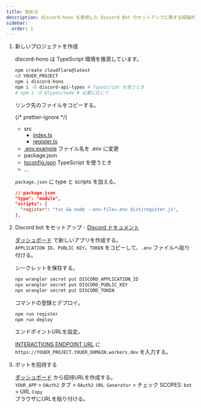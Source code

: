 ```yaml
---
title: 始める
description: discord-hono を使用した Discord Bot のセットアップに関する段階的なガイドです。プロジェクトの作成、環境のセットアップ、コマンドの登録、およびデプロイメントを含みます。
sidebar:
  order: 1
---
```



<Steps>

1. 新しいプロジェクトを作成

   discord-hono は TypeScript 環境を推奨しています。

   ```sh
   npm create cloudflare@latest
   cd YOUER_PROJECT
   npm i discord-hono
   npm i -D discord-api-types # TypeScript を使うとき
   # npm i -D @types/node # 必要に応じて
   ```

   リンク先のファイルをコピーする。

   {/* prettier-ignore */}
   <FileTree>
   - src
     - [index.ts](https://github.com/luisfun/discord-hono-examples/blob/main/workerd-hello-world/src/index.ts)
     - [register.ts](https://github.com/luisfun/discord-hono-examples/blob/main/workerd-hello-world/src/register.ts)
   - [.env.example](https://github.com/luisfun/discord-hono-examples/blob/main/workerd-hello-world/.env.example) ファイル名を .env に変更
   - package.json
   - [tsconfig.json](https://github.com/luisfun/discord-hono-examples/blob/main/workerd-hello-world/tsconfig.json) TypeScript を使うとき
   - ...
   </FileTree>

   `package.json` に type と scripts を加える。

   ```json
   // package.json
   "type": "module",
   "scripts": {
     "register": "tsc && node --env-file=.env dist/register.js",
   },
   ```

2. Discord bot をセットアップ - [Discord ドキュメント](https://discord.com/developers/docs/tutorials/hosting-on-cloudflare-workers#creating-an-app-on-discord)

   [ダッシュボード](https://discord.com/developers/applications) で新しいアプリを作成する。  
   `APPLICATION ID`、`PUBLIC KEY`、`TOKEN` をコピーして、`.env` ファイルへ貼り付ける。

   シークレットを保存する。

   ```sh
   npx wrangler secret put DISCORD_APPLICATION_ID
   npx wrangler secret put DISCORD_PUBLIC_KEY
   npx wrangler secret put DISCORD_TOKEN
   ```

   コマンドの登録とデプロイ。

   ```sh
   npm run register
   npm run deploy
   ```

   エンドポイントURLを設定。

   [INTERACTIONS ENDPOINT URL](https://discord.com/developers/applications) に `https://YOUER_PROJECT.YOUER_DOMAIN.workers.dev` を入力する。

3. ボットを招待する

   [ダッシュボード](https://discord.com/developers/applications) から招待URLを作成する。  
   `YOUR_APP` > `OAuth2` タブ > `OAuth2 URL Generator` > チェック SCOPES: `bot` > URL `Copy`  
   ブラウザにURLを貼り付ける。

</Steps>
